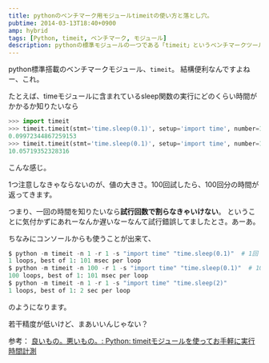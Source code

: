 ---
title: pythonのベンチマーク用モジュールtimeitの使い方と落とし穴。
pubtime: 2014-03-13T18:40+0900
amp: hybrid
tags: [Python, timeit, ベンチマーク, モジュール]
description: pythonの標準モジュールの一つである「timeit」というベンチマークツールの使い方の紹介です。
---

python標準搭載のベンチマークモジュール、`timeit`。
結構便利なんですよねー、これ。

たとえば、timeモジュールに含まれているsleep関数の実行にどのくらい時間がかかるか知りたいなら
``` python
>>> import timeit
>>> timeit.timeit(stmt='time.sleep(0.1)', setup='import time', number=1)  # 1回だけ実行してみる。
0.09972344867259153
>>> timeit.timeit(stmt='time.sleep(0.1)', setup='import time', number=100)  # 100回実行してみる。
10.05719352328316
```
こんな感じ。

1つ注意しなきゃならないのが、値の大きさ。100回試したら、100回分の時間が返ってきます。

つまり、一回の時間を知りたいなら**試行回数で割らなきゃいけない**。
ということに気付かずにあれーなんか遅いなーなんて試行錯誤してましたとさ。あーあ。

ちなみにコンソールからも使うことが出来て、
``` python
$ python -m timeit -n 1 -r 1 -s "import time" "time.sleep(0.1)"  # 1回
1 loops, best of 1: 101 msec per loop
$ python -m timeit -n 100 -r 1 -s "import time" "time.sleep(0.1)"  # 100回
100 loops, best of 1: 101 msec per loop
$ python -m timeit -n 1 -r 1 -s "import time" "time.sleep(2)"
1 loops, best of 1: 2 sec per loop
```
のようになります。

若干精度が低いけど、まあいいんじゃない？

参考： [良いもの&#12290;悪いもの&#12290;: Python: timeitモジュールを使ってお手軽に実行時間計測](http://handasse.blogspot.com/2013/03/python-timeit.html)
